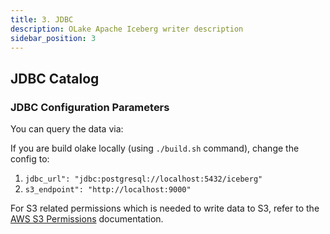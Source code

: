 ```yaml
---
title: 3. JDBC
description: OLake Apache Iceberg writer description
sidebar_position: 3
---
```


## JDBC Catalog

<MinioJDBCIcebergWriterConfigLocal/>

### JDBC Configuration Parameters

<MinioJDBCIcebergWriterConfigLocalDetails/>

You can query the data via:

<CatalogQuery/>

If you are build olake locally (using `./build.sh` command), change the config to:
1. `jdbc_url": "jdbc:postgresql://localhost:5432/iceberg"`
2. `s3_endpoint": "http://localhost:9000"`

For S3 related permissions which is needed to write data to S3, refer to the [AWS S3 Permissions](../../s3/overview#iam-permissions-required) documentation.